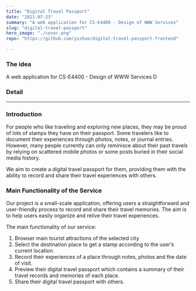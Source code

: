 ```yaml
---
title: "Digital Travel Passport"
date: "2021-07-23"
summary: "A web application for CS-E4400 - Design of WWW Services"
slug: "digital-travel-passport"
hero_image: "./cover.png"
repo: "https://github.com/yzzhuo/digital-travel-passport-frontend"

---
```


### The idea

A web application for CS-E4400 - Design of WWW Services D

### Detail

---

### Introduction

For people who like traveling and exploring new places, they may be proud of lots of stamps they have on their passport. Some travelers like to document their experiences through photos, notes, or journal entries. However, many people currently can only reminisce about their past travels by relying on scattered mobile photos or some posts buried in their social media history.

We aim to create a digital travel passport for them, providing them with the ability to record and share their travel experiences with others.

### Main Functionality of the Service

Our project is a small-scale application, offering users a straightforward and user-friendly process to record and share their travel memories. The aim is to help users easily organize and relive their travel experiences.

The main functionality of our service:

1. Browser main tourist attractions of the selected city
2. Select the destination place to get a stamp according to the user’s current location.
3. Record their experiences of a place through notes, photos and the date of visit.
4. Preview their digital travel passport which contains a summary of their travel records and memories of each place.
5. Share their digital travel passport with others.